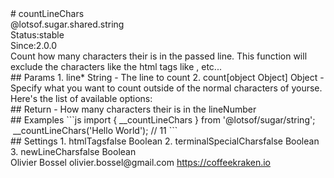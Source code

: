 <div class="docmap-mdx">
# countLineChars
<div class="_namespace">@lotsof.sugar.shared.string</div>
<div class="_metas">
<div class="_status"><span class="_status-label">Status:</span><span class="_status-value -stable">stable</span></div>
<div class="_since"><span class="_since-label">Since:</span><span class="_since-value">2.0.0</span></div>
</div>
<div class="_description">
Count how many characters their is in the passed line.
This function will exclude the characters like the html tags like <red>, etc...
</div>
<div class="_params">
## Params
1. <span class="_name">line<span class="_required">*</span></span><span class="_default"></span> <span class="_type">String</span>
   - The line to count
2. <span class="_name">count</span><span class="_default">[object Object]</span> <span class="_type">Object</span>
   - Specify what you want to count outside of the normal characters of yourse. Here's the list of available options:
</div>
<div class="_return">
## Return
- <span class="_description">How many characters their is in the line</span><span class="_default"></span><span class="_type">Number</span>
</div>
<div class="_examples">
## Examples
```js
import { __countLineChars } from '@lotsof/sugar/string';
 __countLineChars('Hello <red>World</red>'); // 11
```
</div>
<div class="_settings">
## Settings
1. <span class="_name">htmlTags</span><span class="_default">false</span> <span class="_type">Boolean</span>
2. <span class="_name">terminalSpecialChars</span><span class="_default">false</span> <span class="_type">Boolean</span>
3. <span class="_name">newLineChars</span><span class="_default">false</span> <span class="_type">Boolean</span>
</div>
<div class="_author">
<span class="_name">Olivier Bossel</span>
<span class="_email">olivier.bossel@gmail.com</span>
<a href="https://coffeekraken.io" target="_blank" class="_url">https://coffeekraken.io</a>
</div>
</div>